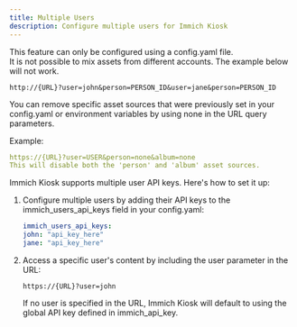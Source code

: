 ```yaml
---
title: Multiple Users
description: Configure multiple users for Immich Kiosk
---
```




<Aside type="caution">This feature can only be configured using a config.yaml file.</Aside>

<Aside type="caution">
It is not possible to mix assets from different accounts. The example below will not work.

`http://{URL}?user=john&person=PERSON_ID&user=jane&person=PERSON_ID`
</Aside>

<Aside type="tip">
You can remove specific asset sources that were previously set in your config.yaml or environment variables by using none in the URL query parameters.

Example:
```yaml
https://{URL}?user=USER&person=none&album=none
This will disable both the 'person' and 'album' asset sources.
```
</Aside>

Immich Kiosk supports multiple user API keys. Here's how to set it up:

<Steps>

  1. Configure multiple users by adding their API keys to the immich_users_api_keys field in your config.yaml:

     ```yaml
     immich_users_api_keys:
     john: "api_key_here"
     jane: "api_key_here"
     ```

  2. Access a specific user's content by including the user parameter in the URL:

     ```http
     https://{URL}?user=john
     ```

     <Aside type="note">
       If no user is specified in the URL, Immich Kiosk will default to using the global API key defined in immich_api_key.
     </Aside>

</Steps>
